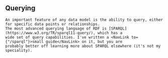 
<Content>
    <h2 className="subtitle">Querying</h2>

    An important feature of any data model is the ability to query, either for specific data points or relationships.
    The most advanced querying language of RDF is [SPARQL](https://www.w3.org/TR/sparql11-query/), which has a
    wide set of query capabilities. I've written a <NavLink to={"/sparql"}>small guide</NavLink> on it, but you are
    probably better off learning more about SPARQL elsewhere (it's not my speciality).
</Content>